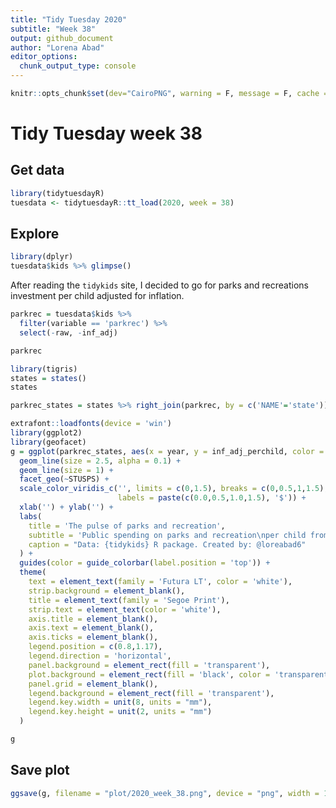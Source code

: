 ```yaml
---
title: "Tidy Tuesday 2020"
subtitle: "Week 38"
output: github_document
author: "Lorena Abad"
editor_options: 
  chunk_output_type: console
---
```


```r
knitr::opts_chunk$set(dev="CairoPNG", warning = F, message = F, cache = T, fig.showtext = T)
```

# Tidy Tuesday week 38

## Get data

```r
library(tidytuesdayR)
tuesdata <- tidytuesdayR::tt_load(2020, week = 38)
```

## Explore

```r
library(dplyr)
tuesdata$kids %>% glimpse()
```

After reading the `tidykids` site, I decided to go for parks and recreations investment per child adjusted for inflation. 

```r
parkrec = tuesdata$kids %>% 
  filter(variable == 'parkrec') %>% 
  select(-raw, -inf_adj)

parkrec
```

```r
library(tigris)
states = states()
states

parkrec_states = states %>% right_join(parkrec, by = c('NAME'='state'))
```

```r
extrafont::loadfonts(device = 'win')
library(ggplot2)
library(geofacet)
g = ggplot(parkrec_states, aes(x = year, y = inf_adj_perchild, color = inf_adj_perchild),) +
  geom_line(size = 2.5, alpha = 0.1) +
  geom_line(size = 1) + 
  facet_geo(~STUSPS) +
  scale_color_viridis_c('', limits = c(0,1.5), breaks = c(0,0.5,1,1.5),
                        labels = paste(c(0.0,0.5,1.0,1.5), '$')) +
  xlab('') + ylab('') +
  labs(
    title = 'The pulse of parks and recreation',
    subtitle = 'Public spending on parks and recreation\nper child from 1997 to 2016\nadjusted for inflation',
    caption = "Data: {tidykids} R package. Created by: @loreabad6"
  ) +
  guides(color = guide_colorbar(label.position = 'top')) +
  theme(
    text = element_text(family = 'Futura LT', color = 'white'),
    strip.background = element_blank(),
    title = element_text(family = 'Segoe Print'),
    strip.text = element_text(color = 'white'),
    axis.title = element_blank(),
    axis.text = element_blank(),
    axis.ticks = element_blank(),
    legend.position = c(0.8,1.17),
    legend.direction = 'horizontal',
    panel.background = element_rect(fill = 'transparent'),
    plot.background = element_rect(fill = 'black', color = 'transparent'),
    panel.grid = element_blank(),
    legend.background = element_rect(fill = 'transparent'),
    legend.key.width = unit(8, units = "mm"),
    legend.key.height = unit(2, units = "mm")
  )

g
```

## Save plot
```r
ggsave(g, filename = "plot/2020_week_38.png", device = "png", width = 18, height = 15, units = "cm")
```